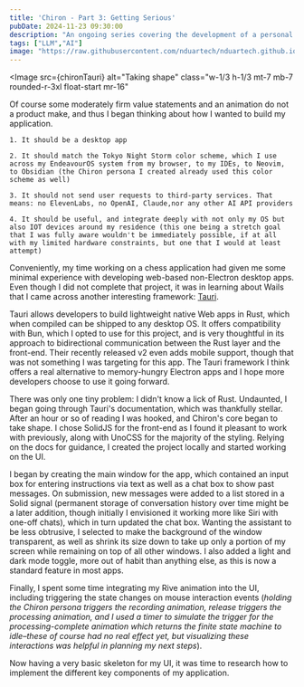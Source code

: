 ```yaml
---
title: 'Chiron - Part 3: Getting Serious'
pubDate: 2024-11-23 09:30:00
description: "An ongoing series covering the development of a personal AI assistant"
tags: ["LLM","AI"]
image: "https://raw.githubusercontent.com/nduartech/nduartech.github.io/master/packages/host/src/assets/chironTauri.jpeg"
---
```


<Image
  src={chironTauri}
  alt="Taking shape"
class="w-1/3 h-1/3 mt-7 mb-7 rounded-r-3xl float-start mr-16"
></Image>
<div class="reset-tw">
Of course some moderately firm value statements and an animation do not a product make, and thus I began thinking about how I wanted to build my application.

    1. It should be a desktop app

    2. It should match the Tokyo Night Storm color scheme, which I use across my EndeavourOS system from my browser, to my IDEs, to Neovim, to Obsidian (the Chiron persona I created already used this color scheme as well)

    3. It should not send user requests to third-party services. That means: no ElevenLabs, no OpenAI, Claude,nor any other AI API providers

    4. It should be useful, and integrate deeply with not only my OS but also IOT devices around my residence (this one being a stretch goal that I was fully aware wouldn't be immediately possible, if at all with my limited hardware constraints, but one that I would at least attempt)

Conveniently, my time working on a chess application had given me some minimal experience with developing web-based non-Electron desktop apps. Even though I did not complete that project, it was in learning about Wails that I came across another interesting framework: [Tauri](https://v2.tauri.app/).

Tauri allows developers to build lightweight native Web apps in Rust, which when compiled can be shipped to any desktop OS. It offers compatibility with Bun, which I opted to use for this project, and is very thoughtful in its approach to bidirectional communication between the Rust layer and the front-end. Their recently released v2 even adds mobile support, though that was not something I was targeting for this app. The Tauri framework I think offers a real alternative to memory-hungry Electron apps and I hope more developers choose to use it going forward.

There was only one tiny problem: I didn't know a lick of Rust. Undaunted, I began going through Tauri's documentation, which was thankfully stellar. After an hour or so of reading I was hooked, and Chiron's core began to take shape. I chose SolidJS for the front-end as I found it pleasant to work with previously, along with UnoCSS for the majority of the styling. Relying on the docs for guidance, I created the project locally and started working on the UI.

I began by creating the main window for the app, which contained an input box for entering instructions via text as well as a chat box to show past messages. On submission, new messages were added to a list stored in a Solid signal (permanent storage of conversation history over time might be a later addition, though initially I envisioned it working  more like Siri with one-off chats), which in turn updated the chat box. Wanting the assistant to be less obtrusive, I selected to make the background of the window transparent, as well as shrink its size down to take up only a portion of my screen while remaining on top of all other windows. I also added a light and dark mode toggle, more out of habit than anything else, as this is now a standard feature in most apps.

Finally, I spent some time integrating my Rive animation into the UI, including triggering the state changes on mouse interaction events (*holding the Chiron persona triggers the recording animation, release triggers the processing animation, and I used a timer to simulate the trigger for the processing-complete animation which returns the finite state machine to idle–these of course had no real effect yet, but visualizing these interactions was helpful in planning my next steps*).

Now having a very basic skeleton for my UI, it was time to research how to implement the different key  components of my application.
</div>